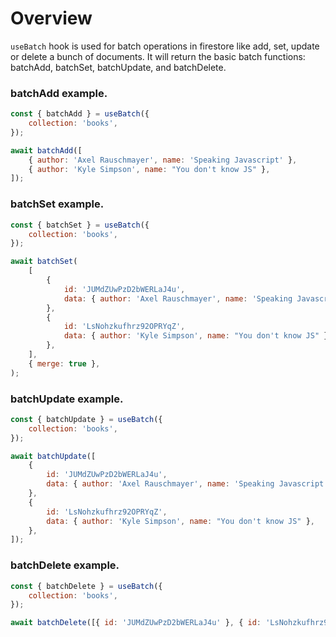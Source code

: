 
<Meta title="Modules|firebase-hooks/Hooks" />

# Overview

`useBatch` hook is used for batch operations in firestore like add, set, update or delete a bunch of documents. It will return the basic batch functions: batchAdd, batchSet, batchUpdate, and batchDelete.

### batchAdd example.

```js
const { batchAdd } = useBatch({
    collection: 'books',
});

await batchAdd([
    { author: 'Axel Rauschmayer', name: 'Speaking Javascript' },
    { author: 'Kyle Simpson', name: "You don't know JS" },
]);
```

### batchSet example.

```js
const { batchSet } = useBatch({
    collection: 'books',
});

await batchSet(
    [
        {
            id: 'JUMdZUwPzD2bWERLaJ4u',
            data: { author: 'Axel Rauschmayer', name: 'Speaking Javascript' },
        },
        {
            id: 'LsNohzkufhrz92OPRYqZ',
            data: { author: 'Kyle Simpson', name: "You don't know JS" },
        },
    ],
    { merge: true },
);
```

### batchUpdate example.

```js
const { batchUpdate } = useBatch({
    collection: 'books',
});

await batchUpdate([
    {
        id: 'JUMdZUwPzD2bWERLaJ4u',
        data: { author: 'Axel Rauschmayer', name: 'Speaking Javascript' },
    },
    {
        id: 'LsNohzkufhrz92OPRYqZ',
        data: { author: 'Kyle Simpson', name: "You don't know JS" },
    },
]);
```

### batchDelete example.

```js
const { batchDelete } = useBatch({
    collection: 'books',
});

await batchDelete([{ id: 'JUMdZUwPzD2bWERLaJ4u' }, { id: 'LsNohzkufhrz92OPRYqZ' }]);
```

<Preview>
    <Story name="useBatch" />
</Preview>
